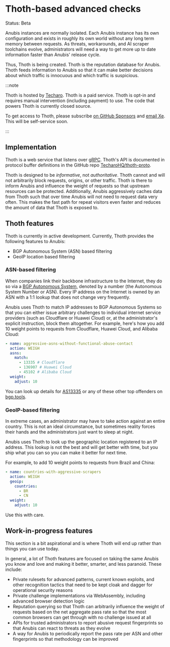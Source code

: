 # Thoth-based advanced checks

Status: Beta

Anubis instances are normally isolated. Each Anubis instance has its own configuration and exists in roughly its own world without any long term memory between requests. As threats, workarounds, and AI scraper toolchains evolve, administrators will need a way to get more up to date information faster than Anubis' release cycle.

Thus, Thoth is being created. Thoth is the reputation database for Anubis. Thoth feeds information to Anubis so that it can make better decisions about which traffic is innocuous and which traffic is suspicious.

:::note

Thoth is hosted by [Techaro](https://techaro.lol). Thoth is a paid service. Thoth is opt-in and requires manual intervention (including payment) to use. The code that powers Thoth is currently closed source.

To get access to Thoth, please subscribe [on GitHub Sponsors](https://github.com/sponsors/Xe) and [email Xe](mailto:xe@techaro.lol). This will be self-service soon.

:::

## Implementation

Thoth is a web service that listens over [gRPC](https://grpc.io/). Thoth's API is documented in protocol buffer definitions in the GitHub repo [TecharoHQ/thoth-proto](https://github.com/TecharoHQ/thoth-proto).

Thoth is designed to be _informative_, not _authoritative_. Thoth cannot and will not arbitrarily block requests, origins, or other traffic. Thoth is there to inform Anubis and influence the weight of requests so that upstream resources can be protected. Additionally, Anubis aggressively caches data from Thoth such that over time Anubis will not need to request data very often. This makes the fast path for repeat visitors even faster and reduces the amount of data that Thoth is exposed to.

## Thoth features

Thoth is currently in active development. Currently, Thoth provides the following features to Anubis:

- BGP Autonomous System (ASN) based filtering
- GeoIP location based filtering

### ASN-based filtering

When companies link their backbone infrastructure to the Internet, they do so via a [BGP Autonomous System](<https://en.wikipedia.org/wiki/Autonomous_system_(Internet)>), denoted by a number (the Autonomous System Number or ASN). Every IP address on the Internet is owned by an ASN with a 1:1 lookup that does not change very frequently.

Anubis uses Thoth to match IP addresses to BGP Autonomous Systems so that you can either issue arbitrary challenges to individual internet service providers (such as Cloudflare or Huawei Cloud) or, at the administrator's explicit instruction, block them altogether. For example, here's how you add 10 weight points to requests from Cloudflare, Huawei Cloud, and Alibaba Cloud:

```yaml
- name: aggressive-asns-without-functional-abuse-contact
  action: WEIGH
  asns:
    match:
      - 13335 # Cloudflare
      - 136907 # Huawei Cloud
      - 45102 # Alibaba Cloud
  weight:
    adjust: 10
```

You can look up details for [AS13335](https://bgp.tools/as/13335) or any of these other top offenders on [bgp.tools](https://bgp.tools).

### GeoIP-based filtering

In extreme cases, an administrator may have to take action against an entire country. This is not an ideal circumstance, but sometimes reality forces their hands and the administrators just want to sleep at night.

Anubis uses Thoth to look up the geographic location registered to an IP address. This lookup is not the best and will get better with time, but you ship what you can so you can make it better for next time.

For example, to add 10 weight points to requests from Brazil and China:

```yaml
- name: countries-with-aggressive-scrapers
  action: WEIGH
  geoip:
    countries:
      - BR
      - CN
  weight:
    adjust: 10
```

Use this with care.

## Work-in-progress features

This section is a bit aspirational and is where Thoth will end up rather than things you can use today.

In general, a lot of Thoth features are focused on taking the same Anubis you know and love and making it better, smarter, and less paranoid. These include:

- Private rulesets for advanced patterns, current known exploits, and other recognition tactics that need to be kept cloak and dagger for operational security reasons
- Private challenge implementations via WebAssembly, including advanced browser detection logic
- Reputation querying so that Thoth can arbitrarily influence the weight of requests based on the net aggregate pass rate so that the most common browsers can get through with no challenge issued at all
- APIs for trusted administrators to report abusive request fingerprints so that Anubis can react to threats as they evolve
- A way for Anubis to periodically report the pass rate per ASN and other fingerprints so that methodology can be improved
